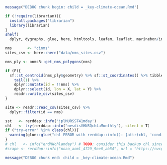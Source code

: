 ```r
message("DEBUG chunk begin: child = _key-climate-ocean.Rmd")

if (!require(librarian)){
  install.packages("librarian")
  library(librarian)
}
shelf(
  dplyr, dygraphs, glue, here, htmltools, leafem, leaflet, marinebon/infographiqR, noaa-onms/onmsR, purrr, readr, rerddap, rmarkdown, shiny, stringr, tidyr, xts)

nms       <- "cinms"
sites_csv <- here::here("data/nms_sites.csv")

nms_ply <- onmsR::get_nms_polygons(nms)

if (F){
  sf::st_centroid(nms_ply$geometry) %>% sf::st_coordinates() %>% tibble::as_tibble() %>% 
    tail(1) %>% 
    dplyr::mutate(id = !!nms) %>% 
    dplyr::select(id, lon = X, lat = Y) %>% 
    readr::write_csv(sites_csv)
}

site <- readr::read_csv(sites_csv) %>%
  dplyr::filter(id == nms)

sst   <- rerddap::info('jplMURSST41mday')
chl   <- try(rerddap::info("nesdisVHNSQchlaMonthly"), silent = T)
if ("try-error" %in% class(chl)){
  warning(glue::glue("chl ERROR with rerddap::info(): {attr(chl, 'condition')}"))
}
# chl   <- info("erdMWchlamday") # TODO: consider this backup chl since above seems to drop off server sometimes
#scape <- rerddap::info("noaa_aoml_4729_9ee6_ab54", url = "https://cwcgom.aoml.noaa.gov/erddap/")

message("DEBUG chunk end: child = _key-climate-ocean.Rmd")
```

